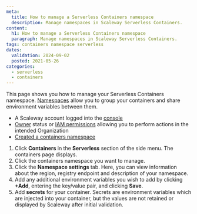 ```yaml
---
meta:
  title: How to manage a Serverless Containers namespace
  description: Manage namespaces in Scaleway Serverless Containers.
content:
  h1: How to manage a Serverless Containers namespace
  paragraph: Manage namespaces in Scaleway Serverless Containers.
tags: containers namespace serverless
dates:
  validation: 2024-09-02
  posted: 2021-05-26
categories:
  - serverless
  - containers
---
```


This page shows you how to manage your Serverless Containers namespace. [Namespaces](/serverless/containers/concepts/#namespace) allow you to group your containers and share environment variables between them.

<Macro id="requirements" />

- A Scaleway account logged into the [console](https://console.scaleway.com)
- [Owner](/identity-and-access-management/iam/concepts/#owner) status or [IAM permissions](/identity-and-access-management/iam/concepts/#permission) allowing you to perform actions in the intended Organization
- [Created a containers namespace](/serverless/containers/how-to/create-a-containers-namespace/)

1. Click **Containers** in the **Serverless** section of the side menu. The containers page displays.
2. Click the containers namespace you want to manage.
3. Click the **Namespace settings** tab. Here, you can view information about the region, registry endpoint and description of your namespace.
4. Add any additional environment variables you wish to add by clicking **+Add**, entering the key/value pair, and clicking **Save**.
5. Add **secrets** for your container. Secrets are environment variables which are injected into your container, but the values are not retained or displayed by Scaleway after initial validation.


